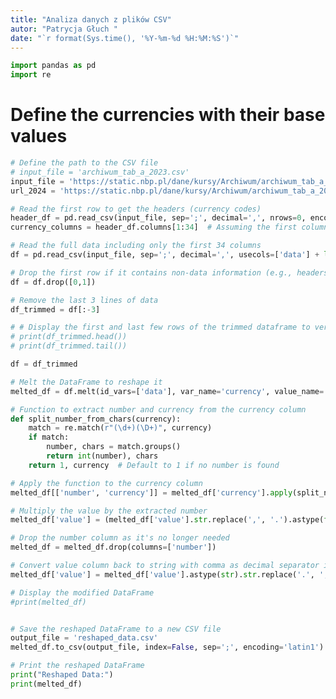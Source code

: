 ```yaml
---
title: "Analiza danych z plików CSV"
autor: "Patrycja Głuch "
date: "`r format(Sys.time(), '%Y-%m-%d %H:%M:%S')`"
---
```


```python
import pandas as pd
import re
```


# Define the currencies with their base values
```python
# Define the path to the CSV file
# input_file = 'archiwum_tab_a_2023.csv'  
input_file = 'https://static.nbp.pl/dane/kursy/Archiwum/archiwum_tab_a_2023.csv'
url_2024 = 'https://static.nbp.pl/dane/kursy/Archiwum/archiwum_tab_a_2024.csv'

# Read the first row to get the headers (currency codes)
header_df = pd.read_csv(input_file, sep=';', decimal=',', nrows=0, encoding='latin1')
currency_columns = header_df.columns[1:34]  # Assuming the first column is 'data' and the next 33 are currency columns

# Read the full data including only the first 34 columns
df = pd.read_csv(input_file, sep=';', decimal=',', usecols=['data'] + list(currency_columns), encoding='latin1')

# Drop the first row if it contains non-data information (e.g., headers or descriptions)
df = df.drop([0,1])

# Remove the last 3 lines of data
df_trimmed = df[:-3]

# # Display the first and last few rows of the trimmed dataframe to verify
# print(df_trimmed.head())
# print(df_trimmed.tail())

df = df_trimmed

# Melt the DataFrame to reshape it
melted_df = df.melt(id_vars=['data'], var_name='currency', value_name='value')

# Function to extract number and currency from the currency column
def split_number_from_chars(currency):
    match = re.match(r"(\d+)(\D+)", currency)
    if match:
        number, chars = match.groups()
        return int(number), chars
    return 1, currency  # Default to 1 if no number is found

# Apply the function to the currency column
melted_df[['number', 'currency']] = melted_df['currency'].apply(split_number_from_chars).apply(pd.Series)

# Multiply the value by the extracted number
melted_df['value'] = (melted_df['value'].str.replace(',', '.').astype(float) / melted_df['number']).round(6)

# Drop the number column as it's no longer needed
melted_df = melted_df.drop(columns=['number'])

# Convert value column back to string with comma as decimal separator if needed
melted_df['value'] = melted_df['value'].astype(str).str.replace('.', ',')

# Display the modified DataFrame
#print(melted_df)


# Save the reshaped DataFrame to a new CSV file
output_file = 'reshaped_data.csv'
melted_df.to_csv(output_file, index=False, sep=';', encoding='latin1')

# Print the reshaped DataFrame
print("Reshaped Data:")
print(melted_df)

```

